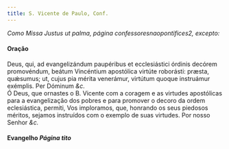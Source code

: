 ```yaml
---
title: S. Vicente de Paulo, Conf.
---
```



<em>Como Missa Justus ut palma, página confessoresnaopontifices2, excepto:</em>

<h4 class="text-center">Oração</h4>
<div class="container-fluid">
<div class="row">
<div class="col-6 dropcaps text-justify">
Deus, qui, ad evangelizándum paupéribus et ecclesiástici órdinis decórem promovéndum, beátum Vincéntium apostólica virtúte roborásti: præsta, quǽsumus; ut, cujus pia mérita venerámur, virtútum quoque instruámur exémplis. Per Dóminum <em>&c.</em>
</div>
<div class="col-6 dropcaps text-justify">
Ó Deus, que ornastes o B. Vicente com a coragem e as virtudes apostólicas para a evangelização dos pobres e para promover o decoro da ordem eclesiástica, permiti, Vos imploramos, que, honrando os seus piedosos méritos, sejamos instruídos com o exemplo de suas virtudes. Por nosso Senhor <em>&c.</em>
</div>
</div>
</div>

<h4 class="text-center">Evangelho <em>Página tito</em></h4>
